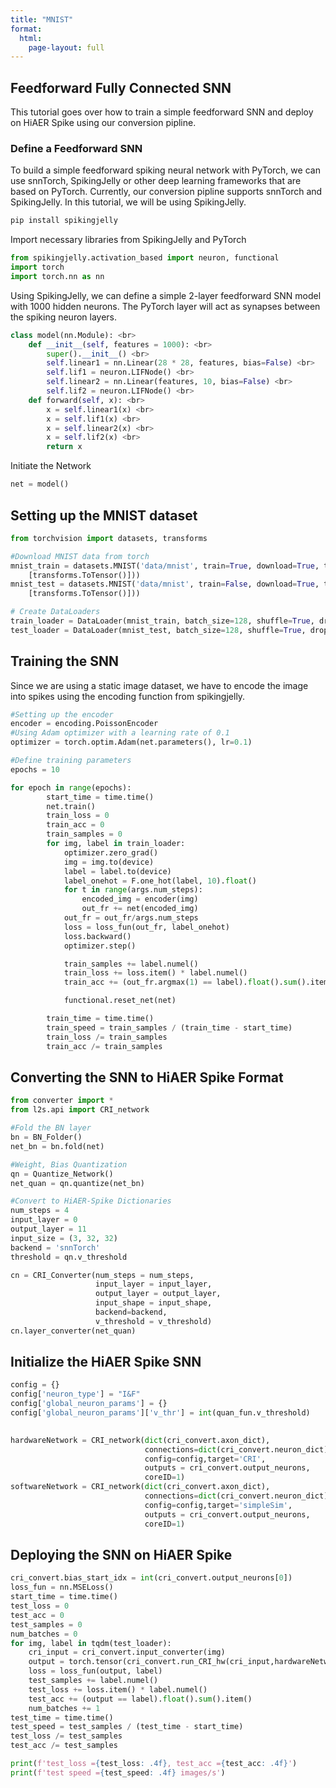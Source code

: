 ```yaml
---
title: "MNIST"
format:
  html:
    page-layout: full
---
```


## Feedforward Fully Connected SNN
This tutorial goes over how to train a simple feedforward SNN and deploy on HiAER Spike using our conversion pipline.

### Define a Feedforward SNN
To build a simple feedforward spiking neural network with PyTorch, we can use snnTorch, SpikingJelly or other deep learning frameworks that are based on PyTorch. Currently, our conversion pipline supports snnTorch and SpikingJelly. In this tutorial, we will be using SpikingJelly.

```bash
pip install spikingjelly
```

Import necessary libraries from SpikingJelly and PyTorch

```python
from spikingjelly.activation_based import neuron, functional 
import torch 
import torch.nn as nn
```

Using SpikingJelly, we can define a simple 2-layer feedforward SNN model with 1000 hidden neurons. The PyTorch layer will act as synapses between the spiking neuron layers.

```python
class model(nn.Module): <br>
    def __init__(self, features = 1000): <br>
        super().__init__() <br>
        self.linear1 = nn.Linear(28 * 28, features, bias=False) <br>
        self.lif1 = neuron.LIFNode() <br>
        self.linear2 = nn.Linear(features, 10, bias=False) <br>
        self.lif2 = neuron.LIFNode() <br>
    def forward(self, x): <br>
        x = self.linear1(x) <br>
        x = self.lif1(x) <br>
        x = self.linear2(x) <br>
        x = self.lif2(x) <br>
        return x
```

Initiate the Network

```python
net = model()
```

## Setting up the MNIST dataset
```python
from torchvision import datasets, transforms

#Download MNIST data from torch 
mnist_train = datasets.MNIST('data/mnist', train=True, download=True, transform=transforms.Compose(
    [transforms.ToTensor()]))
mnist_test = datasets.MNIST('data/mnist', train=False, download=True, transform=transforms.Compose(
    [transforms.ToTensor()]))

# Create DataLoaders
train_loader = DataLoader(mnist_train, batch_size=128, shuffle=True, drop_last=True)
test_loader = DataLoader(mnist_test, batch_size=128, shuffle=True, drop_last=True)
```
## Training the SNN
Since we are using a static image dataset, we have to encode the image into spikes using the encoding function from spikingjelly.

```python
#Setting up the encoder
encoder = encoding.PoissonEncoder
#Using Adam optimizer with a learning rate of 0.1
optimizer = torch.optim.Adam(net.parameters(), lr=0.1)

#Define training parameters
epochs = 10

for epoch in range(epochs):
        start_time = time.time()
        net.train()
        train_loss = 0
        train_acc = 0
        train_samples = 0
        for img, label in train_loader:
            optimizer.zero_grad()
            img = img.to(device)
            label = label.to(device)
            label_onehot = F.one_hot(label, 10).float()
            for t in range(args.num_steps):
                encoded_img = encoder(img)
                out_fr += net(encoded_img)
            out_fr = out_fr/args.num_steps  
            loss = loss_fun(out_fr, label_onehot)
            loss.backward()
            optimizer.step()

            train_samples += label.numel()
            train_loss += loss.item() * label.numel()
            train_acc += (out_fr.argmax(1) == label).float().sum().item()

            functional.reset_net(net)

        train_time = time.time()
        train_speed = train_samples / (train_time - start_time)
        train_loss /= train_samples
        train_acc /= train_samples
```

## Converting the SNN to HiAER Spike Format

```python
from converter import *
from l2s.api import CRI_network

#Fold the BN layer 
bn = BN_Folder() 
net_bn = bn.fold(net)

#Weight, Bias Quantization 
qn = Quantize_Network() 
net_quan = qn.quantize(net_bn)

#Convert to HiAER-Spike Dictionaries
num_steps = 4
input_layer = 0
output_layer = 11
input_size = (3, 32, 32)
backend = 'snnTorch'
threshold = qn.v_threshold

cn = CRI_Converter(num_steps = num_steps, 
                   input_layer = input_layer, 
                   output_layer = output_layer, 
                   input_shape = input_shape,
                   backend=backend,
                   v_threshold = v_threshold)
cn.layer_converter(net_quan)
```

## Initialize the HiAER Spike SNN
```python
config = {}
config['neuron_type'] = "I&F"
config['global_neuron_params'] = {}
config['global_neuron_params']['v_thr'] = int(quan_fun.v_threshold)
    

hardwareNetwork = CRI_network(dict(cri_convert.axon_dict),
                              connections=dict(cri_convert.neuron_dict),
                              config=config,target='CRI', 
                              outputs = cri_convert.output_neurons,
                              coreID=1)
softwareNetwork = CRI_network(dict(cri_convert.axon_dict),
                              connections=dict(cri_convert.neuron_dict),
                              config=config,target='simpleSim', 
                              outputs = cri_convert.output_neurons,
                              coreID=1)
```

## Deploying the SNN on HiAER Spike
```python
cri_convert.bias_start_idx = int(cri_convert.output_neurons[0])
loss_fun = nn.MSELoss()
start_time = time.time()
test_loss = 0
test_acc = 0
test_samples = 0
num_batches = 0
for img, label in tqdm(test_loader):
    cri_input = cri_convert.input_converter(img)
    output = torch.tensor(cri_convert.run_CRI_hw(cri_input,hardwareNetwork), dtype=float)
    loss = loss_fun(output, label)
    test_samples += label.numel()
    test_loss += loss.item() * label.numel()
    test_acc += (output == label).float().sum().item()
    num_batches += 1
test_time = time.time()
test_speed = test_samples / (test_time - start_time)
test_loss /= test_samples
test_acc /= test_samples

print(f'test_loss ={test_loss: .4f}, test_acc ={test_acc: .4f}')
print(f'test speed ={test_speed: .4f} images/s')
```